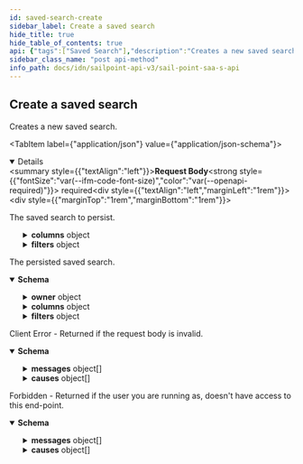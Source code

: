 ```yaml
---
id: saved-search-create
sidebar_label: Create a saved search
hide_title: true
hide_table_of_contents: true
api: {"tags":["Saved Search"],"description":"Creates a new saved search.\n","operationId":"savedSearchCreate","requestBody":{"description":"The saved search to persist.","content":{"application/json":{"schema":{"allOf":[{"type":"object","properties":{"name":{"description":"The name of the saved search.\n","type":"string","example":"Disabled accounts"},"description":{"description":"The description of the saved search.\n","type":"string","example":"Disabled accounts"}}},{"type":"object","properties":{"public":{"description":"Indicates if the saved search is public.\n","type":"boolean","default":false},"created":{"description":"The date the saved search was initially created.\n","type":"string","nullable":true,"format":"date-time","example":"2018-06-25T20:22:28.104Z"},"modified":{"description":"The last date the saved search was modified.\n","type":"string","nullable":true,"format":"date-time","example":"2018-06-25T20:22:28.104Z"},"indices":{"description":"The names of the Elasticsearch indices in which to search.\n","type":"array","items":{"description":"Enum representing the currently supported indices.\nAdditional values may be added in the future without notice.","type":"string","enum":["accessprofiles","accountactivities","entitlements","events","identities","roles"],"example":"identities"},"example":["identities"]},"columns":{"description":"The columns to be returned (specifies the order in which they will be presented) for each document type.\n\nThe currently supported document types are: _accessprofile_, _accountactivity_, _account_, _aggregation_, _entitlement_, _event_, _identity_, and _role_.\n","type":"object","additionalProperties":{"type":"array","items":{"type":"object","properties":{"field":{"description":"The name of the field.\n","type":"string"},"header":{"description":"The value of the header.\n","type":"string"}},"required":["field"]}},"example":{"identity":[{"field":"displayName","header":"Display Name"},{"field":"email","header":"Work Email"},{"field":"attributes.cloudLifecycleState","header":"Lifecycle State"}]}},"query":{"description":"The search query using Elasticsearch [Query String Query](https://www.elastic.co/guide/en/elasticsearch/reference/5.2/query-dsl-query-string-query.html#query-string) syntax from the Query DSL.\n","type":"string","example":"@accounts(disabled:true)"},"fields":{"description":"The fields to be searched against in a multi-field query.\n","type":"array","items":{"type":"string"},"example":["disabled"]},"sort":{"description":"The fields to be used to sort the search results.\n","type":"array","items":{"type":"string"},"example":["displayName"]},"filters":{"nullable":true,"allOf":[{"type":"object","description":"The filters to be applied for each filtered field name.","example":{"attributes.cloudAuthoritativeSource":{"type":"EXISTS","exclude":true},"accessCount":{"type":"RANGE","range":{"lower":{"value":"3"}}},"created":{"type":"RANGE","range":{"lower":{"value":"2019-12-01","inclusive":true},"upper":{"value":"2020-01-01"}}},"source.name":{"type":"TERMS","terms":["HR Employees","Corporate Active Directory"],"exclude":true},"protected":{"type":"TERMS","terms":["true"]}}},{"type":"object","properties":{"type":{"description":"Enum representing the currently supported filter types.\nAdditional values may be added in the future without notice.","type":"string","enum":["EXISTS","RANGE","TERMS"],"example":"RANGE"},"range":{"type":"object","description":"The range of values to be filtered.","properties":{"lower":{"description":"The lower bound of the range.","type":"object","required":["value"],"properties":{"value":{"description":"The value of the range's endpoint.","type":"string"},"inclusive":{"description":"Indicates if the endpoint is included in the range.","type":"boolean","default":false}}},"upper":{"description":"The upper bound of the range.","type":"object","required":["value"],"properties":{"value":{"description":"The value of the range's endpoint.","type":"string"},"inclusive":{"description":"Indicates if the endpoint is included in the range.","type":"boolean","default":false}}}}},"terms":{"description":"The terms to be filtered.","type":"array","items":{"type":"string"}},"exclude":{"description":"Indicates if the filter excludes results.","type":"boolean","default":false}}}]}},"required":["indices","query"]}]}}},"required":true},"responses":{"201":{"description":"The persisted saved search.","content":{"application/json":{"schema":{"type":"object","allOf":[{"type":"object","properties":{"id":{"description":"The saved search ID.\n","type":"string","example":"0de46054-fe90-434a-b84e-c6b3359d0c64"},"owner":{"description":"The owner of the saved search.\n","type":"object","properties":{"type":{"type":"string","enum":["ACCOUNT_CORRELATION_CONFIG","ACCESS_PROFILE","ACCESS_REQUEST_APPROVAL","ACCOUNT","APPLICATION","CAMPAIGN","CAMPAIGN_FILTER","CERTIFICATION","CLUSTER","CONNECTOR_SCHEMA","ENTITLEMENT","GOVERNANCE_GROUP","IDENTITY","IDENTITY_PROFILE","IDENTITY_REQUEST","LIFECYCLE_STATE","PASSWORD_POLICY","ROLE","RULE","SOD_POLICY","SOURCE","TAG_CATEGORY","TASK_RESULT","REPORT_RESULT","SOD_VIOLATION","ACCOUNT_ACTIVITY"],"description":"An enumeration of the types of DTOs supported within the IdentityNow infrastructure.","example":"IDENTITY"},"id":{"type":"string","example":"2c91808568c529c60168cca6f90c1313"}},"required":["type","id"]}}},{"type":"object","properties":{"name":{"description":"The name of the saved search.\n","type":"string","example":"Disabled accounts"},"description":{"description":"The description of the saved search.\n","type":"string","example":"Disabled accounts"}}},{"type":"object","properties":{"public":{"description":"Indicates if the saved search is public.\n","type":"boolean","default":false},"created":{"description":"The date the saved search was initially created.\n","type":"string","nullable":true,"format":"date-time","example":"2018-06-25T20:22:28.104Z"},"modified":{"description":"The last date the saved search was modified.\n","type":"string","nullable":true,"format":"date-time","example":"2018-06-25T20:22:28.104Z"},"indices":{"description":"The names of the Elasticsearch indices in which to search.\n","type":"array","items":{"description":"Enum representing the currently supported indices.\nAdditional values may be added in the future without notice.","type":"string","enum":["accessprofiles","accountactivities","entitlements","events","identities","roles"],"example":"identities"},"example":["identities"]},"columns":{"description":"The columns to be returned (specifies the order in which they will be presented) for each document type.\n\nThe currently supported document types are: _accessprofile_, _accountactivity_, _account_, _aggregation_, _entitlement_, _event_, _identity_, and _role_.\n","type":"object","additionalProperties":{"type":"array","items":{"type":"object","properties":{"field":{"description":"The name of the field.\n","type":"string"},"header":{"description":"The value of the header.\n","type":"string"}},"required":["field"]}},"example":{"identity":[{"field":"displayName","header":"Display Name"},{"field":"email","header":"Work Email"},{"field":"attributes.cloudLifecycleState","header":"Lifecycle State"}]}},"query":{"description":"The search query using Elasticsearch [Query String Query](https://www.elastic.co/guide/en/elasticsearch/reference/5.2/query-dsl-query-string-query.html#query-string) syntax from the Query DSL.\n","type":"string","example":"@accounts(disabled:true)"},"fields":{"description":"The fields to be searched against in a multi-field query.\n","type":"array","items":{"type":"string"},"example":["disabled"]},"sort":{"description":"The fields to be used to sort the search results.\n","type":"array","items":{"type":"string"},"example":["displayName"]},"filters":{"nullable":true,"allOf":[{"type":"object","description":"The filters to be applied for each filtered field name.","example":{"attributes.cloudAuthoritativeSource":{"type":"EXISTS","exclude":true},"accessCount":{"type":"RANGE","range":{"lower":{"value":"3"}}},"created":{"type":"RANGE","range":{"lower":{"value":"2019-12-01","inclusive":true},"upper":{"value":"2020-01-01"}}},"source.name":{"type":"TERMS","terms":["HR Employees","Corporate Active Directory"],"exclude":true},"protected":{"type":"TERMS","terms":["true"]}}},{"type":"object","properties":{"type":{"description":"Enum representing the currently supported filter types.\nAdditional values may be added in the future without notice.","type":"string","enum":["EXISTS","RANGE","TERMS"],"example":"RANGE"},"range":{"type":"object","description":"The range of values to be filtered.","properties":{"lower":{"description":"The lower bound of the range.","type":"object","required":["value"],"properties":{"value":{"description":"The value of the range's endpoint.","type":"string"},"inclusive":{"description":"Indicates if the endpoint is included in the range.","type":"boolean","default":false}}},"upper":{"description":"The upper bound of the range.","type":"object","required":["value"],"properties":{"value":{"description":"The value of the range's endpoint.","type":"string"},"inclusive":{"description":"Indicates if the endpoint is included in the range.","type":"boolean","default":false}}}}},"terms":{"description":"The terms to be filtered.","type":"array","items":{"type":"string"}},"exclude":{"description":"Indicates if the filter excludes results.","type":"boolean","default":false}}}]}},"required":["indices","query"]}]}}}},"400":{"description":"Client Error - Returned if the request body is invalid.","content":{"application/json":{"schema":{"type":"object","properties":{"detailCode":{"type":"string","description":"Fine-grained error code providing more detail of the error.","example":"400.1 Bad Request Content"},"trackingId":{"type":"string","description":"Unique tracking id for the error.","example":"e7eab60924f64aa284175b9fa3309599"},"messages":{"type":"array","description":"Generic localized reason for error","items":{"type":"object","properties":{"locale":{"type":"string","description":"The locale for the message text, a BCP 47 language tag.","example":"en-US"},"localeOrigin":{"type":"string","enum":["DEFAULT","REQUEST"],"description":"An indicator of how the locale was selected. *DEFAULT* means the locale is the system default. *REQUEST* means the locale was selected from the request context (i.e., best match based on the *Accept-Language* header). Additional values may be added in the future without notice.","example":"DEFAULT"},"text":{"type":"string","description":"Actual text of the error message in the indicated locale.","example":"The request was syntactically correct but its content is semantically invalid."}}}},"causes":{"type":"array","description":"Plain-text descriptive reasons to provide additional detail to the text provided in the messages field","items":{"type":"object","properties":{"locale":{"type":"string","description":"The locale for the message text, a BCP 47 language tag.","example":"en-US"},"localeOrigin":{"type":"string","enum":["DEFAULT","REQUEST"],"description":"An indicator of how the locale was selected. *DEFAULT* means the locale is the system default. *REQUEST* means the locale was selected from the request context (i.e., best match based on the *Accept-Language* header). Additional values may be added in the future without notice.","example":"DEFAULT"},"text":{"type":"string","description":"Actual text of the error message in the indicated locale.","example":"The request was syntactically correct but its content is semantically invalid."}}}}}}}}},"403":{"description":"Forbidden - Returned if the user you are running as, doesn't have access to this end-point.","content":{"application/json":{"schema":{"type":"object","properties":{"detailCode":{"type":"string","description":"Fine-grained error code providing more detail of the error.","example":"400.1 Bad Request Content"},"trackingId":{"type":"string","description":"Unique tracking id for the error.","example":"e7eab60924f64aa284175b9fa3309599"},"messages":{"type":"array","description":"Generic localized reason for error","items":{"type":"object","properties":{"locale":{"type":"string","description":"The locale for the message text, a BCP 47 language tag.","example":"en-US"},"localeOrigin":{"type":"string","enum":["DEFAULT","REQUEST"],"description":"An indicator of how the locale was selected. *DEFAULT* means the locale is the system default. *REQUEST* means the locale was selected from the request context (i.e., best match based on the *Accept-Language* header). Additional values may be added in the future without notice.","example":"DEFAULT"},"text":{"type":"string","description":"Actual text of the error message in the indicated locale.","example":"The request was syntactically correct but its content is semantically invalid."}}}},"causes":{"type":"array","description":"Plain-text descriptive reasons to provide additional detail to the text provided in the messages field","items":{"type":"object","properties":{"locale":{"type":"string","description":"The locale for the message text, a BCP 47 language tag.","example":"en-US"},"localeOrigin":{"type":"string","enum":["DEFAULT","REQUEST"],"description":"An indicator of how the locale was selected. *DEFAULT* means the locale is the system default. *REQUEST* means the locale was selected from the request context (i.e., best match based on the *Accept-Language* header). Additional values may be added in the future without notice.","example":"DEFAULT"},"text":{"type":"string","description":"Actual text of the error message in the indicated locale.","example":"The request was syntactically correct but its content is semantically invalid."}}}}}},"examples":{"403":{"summary":"An example of a 403 response object","value":{"detailCode":"403 Forbidden","trackingId":"b21b1f7ce4da4d639f2c62a57171b427","messages":[{"locale":"en-US","localeOrigin":"DEFAULT","text":"The server understood the request but refuses to authorize it."}]}}}}}}},"method":"post","path":"/saved-searches","servers":[{"url":"https://{tenant}.api.identitynow.com/v3","description":"This is the production API server.","variables":{"tenant":{"default":"sailpoint","description":"This is the name of your tenant, typically your company's name."}}}],"security":[{"oauth2":[]}],"securitySchemes":{"oauth2":{"type":"oauth2","description":"OAuth2 Bearer token (JWT). See [IdentityNow REST API Authentication](https://developer.sailpoint.com/docs/authentication.html) for more information.\n- Directions for generating a [personal access token](https://developer.sailpoint.com/docs/authentication.html#personal-access-tokens)\n- Directions using [client credentials flow](https://developer.sailpoint.com/docs/authentication.html#client-credentials-grant-flow)\n- Directions for using [authorization code flow](https://developer.sailpoint.com/docs/authentication.html#authorization-code-grant-flow)\n\nWhich authentication method should I choose?  See our [guide](https://developer.sailpoint.com/docs/authentication.html#which-oauth-2-0-grant-flow-should-i-use)\n\nLearn more about how to find your `tokenUrl` and `authorizationUrl` [in our docs](https://developer.sailpoint.com/docs/authentication.html#finding-your-tenant-s-oauth-details)\n","flows":{"clientCredentials":{"tokenUrl":"https://tenant.api.identitynow.com/oauth/token","scopes":{"sp:scopes:default":"default scope","sp:scopes:all":"access to all scopes"}},"authorizationCode":{"authorizationUrl":"https://tenant.identitynow.com/oauth/authorize","tokenUrl":"https://tenant.api.identitynow.com/oauth/token","scopes":{"sp:scopes:default":"default scope","sp:scopes:all":"access to all scopes"}}}}},"jsonRequestBodyExample":{"name":"Disabled accounts","description":"Disabled accounts","public":false,"created":"2018-06-25T20:22:28.104Z","modified":"2018-06-25T20:22:28.104Z","indices":["identities"],"columns":{"identity":[{"field":"displayName","header":"Display Name"},{"field":"email","header":"Work Email"},{"field":"attributes.cloudLifecycleState","header":"Lifecycle State"}]},"query":"@accounts(disabled:true)","fields":["disabled"],"sort":["displayName"],"filters":{"attributes.cloudAuthoritativeSource":{"type":"EXISTS","exclude":true},"accessCount":{"type":"RANGE","range":{"lower":{"value":"3"}}},"created":{"type":"RANGE","range":{"lower":{"value":"2019-12-01","inclusive":true},"upper":{"value":"2020-01-01"}}},"source.name":{"type":"TERMS","terms":["HR Employees","Corporate Active Directory"],"exclude":true},"protected":{"type":"TERMS","terms":["true"]}}},"info":{"contact":{"email":"developers@sailpoint.com","name":"Developer Relations","url":"https://developer.sailpoint.com/discuss"},"description":"These are the public APIs for SailPoint's SaaS services. We encourage you to join the SailPoint Developer Community forum at https://developer.sailpoint.com/discuss to connect with other developers using our APIs.","title":"SailPoint - SaaS API","version":"3.0.0"},"postman":{"name":"Create a saved search","description":{"content":"Creates a new saved search.\n","type":"text/plain"},"url":{"path":["saved-searches"],"host":["{{baseUrl}}"],"query":[],"variable":[]},"header":[{"key":"Content-Type","value":"application/json"},{"key":"Accept","value":"application/json"}],"method":"POST","body":{"mode":"raw","raw":"\"\"","options":{"raw":{"language":"json"}}}}}
sidebar_class_name: "post api-method"
info_path: docs/idn/sailpoint-api-v3/sail-point-saa-s-api
---
```



## Create a saved search



Creates a new saved search.


<MimeTabs><TabItem label={"application/json"} value={"application/json-schema"}><details style={{}} data-collapsed={false} open={true}><summary style={{"textAlign":"left"}}><strong>Request Body</strong><strong style={{"fontSize":"var(--ifm-code-font-size)","color":"var(--openapi-required)"}}> required</strong></summary><div style={{"textAlign":"left","marginLeft":"1rem"}}><div style={{"marginTop":"1rem","marginBottom":"1rem"}}>

The saved search to persist.

</div></div><ul style={{"marginLeft":"1rem"}}><SchemaItem collapsible={false} name={"name"} required={false} schemaDescription={"The name of the saved search.\n"} schemaName={"string"} qualifierMessage={undefined} defaultValue={undefined}></SchemaItem><SchemaItem collapsible={false} name={"description"} required={false} schemaDescription={"The description of the saved search.\n"} schemaName={"string"} qualifierMessage={undefined} defaultValue={undefined}></SchemaItem><SchemaItem collapsible={false} name={"public"} required={false} schemaDescription={"Indicates if the saved search is public.\n"} schemaName={"boolean"} qualifierMessage={undefined} defaultValue={false}></SchemaItem><SchemaItem collapsible={false} name={"created"} required={false} schemaDescription={"The date the saved search was initially created.\n"} schemaName={"date-time"} qualifierMessage={undefined} defaultValue={undefined}></SchemaItem><SchemaItem collapsible={false} name={"modified"} required={false} schemaDescription={"The last date the saved search was modified.\n"} schemaName={"date-time"} qualifierMessage={undefined} defaultValue={undefined}></SchemaItem><SchemaItem collapsible={false} name={"indices"} required={true} schemaDescription={"The names of the Elasticsearch indices in which to search.\n"} schemaName={"string[]"} qualifierMessage={"**Possible values:** [`accessprofiles`, `accountactivities`, `entitlements`, `events`, `identities`, `roles`]"} defaultValue={undefined}></SchemaItem><SchemaItem collapsible={true} className={"schemaItem"}><details style={{}}><summary style={{}}><strong>columns</strong><span style={{"opacity":"0.6"}}> object</span></summary><div style={{"marginLeft":"1rem"}}><div style={{"marginTop":".5rem","marginBottom":".5rem"}}>

The columns to be returned (specifies the order in which they will be presented) for each document type.

The currently supported document types are: _accessprofile_, _accountactivity_, _account_, _aggregation_, _entitlement_, _event_, _identity_, and _role_.


</div><SchemaItem collapsible={false} name={"type"} required={false} schemaDescription={undefined} schemaName={""} qualifierMessage={undefined} defaultValue={undefined}></SchemaItem><SchemaItem collapsible={true} className={"schemaItem"}><details style={{}}><summary style={{}}><strong>items</strong><span style={{"opacity":"0.6"}}> object</span></summary><div style={{"marginLeft":"1rem"}}><SchemaItem collapsible={false} name={"field"} required={true} schemaDescription={"The name of the field.\n"} schemaName={"string"} qualifierMessage={undefined} defaultValue={undefined}></SchemaItem><SchemaItem collapsible={false} name={"header"} required={false} schemaDescription={"The value of the header.\n"} schemaName={"string"} qualifierMessage={undefined} defaultValue={undefined}></SchemaItem></div></details></SchemaItem></div></details></SchemaItem><SchemaItem collapsible={false} name={"query"} required={true} schemaDescription={"The search query using Elasticsearch [Query String Query](https://www.elastic.co/guide/en/elasticsearch/reference/5.2/query-dsl-query-string-query.html#query-string) syntax from the Query DSL.\n"} schemaName={"string"} qualifierMessage={undefined} defaultValue={undefined}></SchemaItem><SchemaItem collapsible={false} name={"fields"} required={false} schemaDescription={"The fields to be searched against in a multi-field query.\n"} schemaName={"string[]"} qualifierMessage={undefined} defaultValue={undefined}></SchemaItem><SchemaItem collapsible={false} name={"sort"} required={false} schemaDescription={"The fields to be used to sort the search results.\n"} schemaName={"string[]"} qualifierMessage={undefined} defaultValue={undefined}></SchemaItem><SchemaItem collapsible={true} className={"schemaItem"}><details style={{}}><summary style={{}}><strong>filters</strong><span style={{"opacity":"0.6"}}> object</span></summary><div style={{"marginLeft":"1rem"}}><div style={{"marginTop":".5rem","marginBottom":".5rem"}}>

The filters to be applied for each filtered field name.

</div><SchemaItem collapsible={false} name={"type"} required={false} schemaDescription={"Enum representing the currently supported filter types.\nAdditional values may be added in the future without notice."} schemaName={"string"} qualifierMessage={"**Possible values:** [`EXISTS`, `RANGE`, `TERMS`]"} defaultValue={undefined}></SchemaItem><SchemaItem collapsible={true} className={"schemaItem"}><details style={{}}><summary style={{}}><strong>range</strong><span style={{"opacity":"0.6"}}> object</span></summary><div style={{"marginLeft":"1rem"}}><div style={{"marginTop":".5rem","marginBottom":".5rem"}}>

The range of values to be filtered.

</div><SchemaItem collapsible={true} className={"schemaItem"}><details style={{}}><summary style={{}}><strong>lower</strong><span style={{"opacity":"0.6"}}> object</span></summary><div style={{"marginLeft":"1rem"}}><div style={{"marginTop":".5rem","marginBottom":".5rem"}}>

The lower bound of the range.

</div><SchemaItem collapsible={false} name={"value"} required={true} schemaDescription={"The value of the range's endpoint."} schemaName={"string"} qualifierMessage={undefined} defaultValue={undefined}></SchemaItem><SchemaItem collapsible={false} name={"inclusive"} required={false} schemaDescription={"Indicates if the endpoint is included in the range."} schemaName={"boolean"} qualifierMessage={undefined} defaultValue={false}></SchemaItem></div></details></SchemaItem><SchemaItem collapsible={true} className={"schemaItem"}><details style={{}}><summary style={{}}><strong>upper</strong><span style={{"opacity":"0.6"}}> object</span></summary><div style={{"marginLeft":"1rem"}}><div style={{"marginTop":".5rem","marginBottom":".5rem"}}>

The upper bound of the range.

</div><SchemaItem collapsible={false} name={"value"} required={true} schemaDescription={"The value of the range's endpoint."} schemaName={"string"} qualifierMessage={undefined} defaultValue={undefined}></SchemaItem><SchemaItem collapsible={false} name={"inclusive"} required={false} schemaDescription={"Indicates if the endpoint is included in the range."} schemaName={"boolean"} qualifierMessage={undefined} defaultValue={false}></SchemaItem></div></details></SchemaItem></div></details></SchemaItem><SchemaItem collapsible={false} name={"terms"} required={false} schemaDescription={"The terms to be filtered."} schemaName={"string[]"} qualifierMessage={undefined} defaultValue={undefined}></SchemaItem><SchemaItem collapsible={false} name={"exclude"} required={false} schemaDescription={"Indicates if the filter excludes results."} schemaName={"boolean"} qualifierMessage={undefined} defaultValue={false}></SchemaItem></div></details></SchemaItem></ul></details></TabItem></MimeTabs><div><ApiTabs><TabItem label={"201"} value={"201"}><div>

The persisted saved search.

</div><div><MimeTabs groupId={"mime-type"}><TabItem label={"application/json"} value={"application/json"}><SchemaTabs groupId={"schema-tabs"}><TabItem label={"Schema"} value={"Schema"}><details style={{}} data-collapsed={false} open={true}><summary style={{"textAlign":"left"}}><strong>Schema</strong></summary><div style={{"textAlign":"left","marginLeft":"1rem"}}></div><ul style={{"marginLeft":"1rem"}}><SchemaItem collapsible={false} name={"id"} required={false} schemaDescription={"The saved search ID.\n"} schemaName={"string"} qualifierMessage={undefined} defaultValue={undefined}></SchemaItem><SchemaItem collapsible={true} className={"schemaItem"}><details style={{}}><summary style={{}}><strong>owner</strong><span style={{"opacity":"0.6"}}> object</span></summary><div style={{"marginLeft":"1rem"}}><div style={{"marginTop":".5rem","marginBottom":".5rem"}}>

The owner of the saved search.


</div><SchemaItem collapsible={false} name={"type"} required={false} schemaDescription={"An enumeration of the types of DTOs supported within the IdentityNow infrastructure."} schemaName={"string"} qualifierMessage={"**Possible values:** [`ACCOUNT_CORRELATION_CONFIG`, `ACCESS_PROFILE`, `ACCESS_REQUEST_APPROVAL`, `ACCOUNT`, `APPLICATION`, `CAMPAIGN`, `CAMPAIGN_FILTER`, `CERTIFICATION`, `CLUSTER`, `CONNECTOR_SCHEMA`, `ENTITLEMENT`, `GOVERNANCE_GROUP`, `IDENTITY`, `IDENTITY_PROFILE`, `IDENTITY_REQUEST`, `LIFECYCLE_STATE`, `PASSWORD_POLICY`, `ROLE`, `RULE`, `SOD_POLICY`, `SOURCE`, `TAG_CATEGORY`, `TASK_RESULT`, `REPORT_RESULT`, `SOD_VIOLATION`, `ACCOUNT_ACTIVITY`]"} defaultValue={undefined}></SchemaItem><SchemaItem collapsible={false} name={"id"} required={false} schemaDescription={undefined} schemaName={"string"} qualifierMessage={undefined} defaultValue={undefined}></SchemaItem></div></details></SchemaItem><SchemaItem collapsible={false} name={"name"} required={false} schemaDescription={"The name of the saved search.\n"} schemaName={"string"} qualifierMessage={undefined} defaultValue={undefined}></SchemaItem><SchemaItem collapsible={false} name={"description"} required={false} schemaDescription={"The description of the saved search.\n"} schemaName={"string"} qualifierMessage={undefined} defaultValue={undefined}></SchemaItem><SchemaItem collapsible={false} name={"public"} required={false} schemaDescription={"Indicates if the saved search is public.\n"} schemaName={"boolean"} qualifierMessage={undefined} defaultValue={false}></SchemaItem><SchemaItem collapsible={false} name={"created"} required={false} schemaDescription={"The date the saved search was initially created.\n"} schemaName={"date-time"} qualifierMessage={undefined} defaultValue={undefined}></SchemaItem><SchemaItem collapsible={false} name={"modified"} required={false} schemaDescription={"The last date the saved search was modified.\n"} schemaName={"date-time"} qualifierMessage={undefined} defaultValue={undefined}></SchemaItem><SchemaItem collapsible={false} name={"indices"} required={false} schemaDescription={"The names of the Elasticsearch indices in which to search.\n"} schemaName={"string[]"} qualifierMessage={"**Possible values:** [`accessprofiles`, `accountactivities`, `entitlements`, `events`, `identities`, `roles`]"} defaultValue={undefined}></SchemaItem><SchemaItem collapsible={true} className={"schemaItem"}><details style={{}}><summary style={{}}><strong>columns</strong><span style={{"opacity":"0.6"}}> object</span></summary><div style={{"marginLeft":"1rem"}}><div style={{"marginTop":".5rem","marginBottom":".5rem"}}>

The columns to be returned (specifies the order in which they will be presented) for each document type.

The currently supported document types are: _accessprofile_, _accountactivity_, _account_, _aggregation_, _entitlement_, _event_, _identity_, and _role_.


</div><SchemaItem collapsible={false} name={"type"} required={false} schemaDescription={undefined} schemaName={""} qualifierMessage={undefined} defaultValue={undefined}></SchemaItem><SchemaItem collapsible={true} className={"schemaItem"}><details style={{}}><summary style={{}}><strong>items</strong><span style={{"opacity":"0.6"}}> object</span></summary><div style={{"marginLeft":"1rem"}}><SchemaItem collapsible={false} name={"field"} required={false} schemaDescription={"The name of the field.\n"} schemaName={"string"} qualifierMessage={undefined} defaultValue={undefined}></SchemaItem><SchemaItem collapsible={false} name={"header"} required={false} schemaDescription={"The value of the header.\n"} schemaName={"string"} qualifierMessage={undefined} defaultValue={undefined}></SchemaItem></div></details></SchemaItem></div></details></SchemaItem><SchemaItem collapsible={false} name={"query"} required={false} schemaDescription={"The search query using Elasticsearch [Query String Query](https://www.elastic.co/guide/en/elasticsearch/reference/5.2/query-dsl-query-string-query.html#query-string) syntax from the Query DSL.\n"} schemaName={"string"} qualifierMessage={undefined} defaultValue={undefined}></SchemaItem><SchemaItem collapsible={false} name={"fields"} required={false} schemaDescription={"The fields to be searched against in a multi-field query.\n"} schemaName={"string[]"} qualifierMessage={undefined} defaultValue={undefined}></SchemaItem><SchemaItem collapsible={false} name={"sort"} required={false} schemaDescription={"The fields to be used to sort the search results.\n"} schemaName={"string[]"} qualifierMessage={undefined} defaultValue={undefined}></SchemaItem><SchemaItem collapsible={true} className={"schemaItem"}><details style={{}}><summary style={{}}><strong>filters</strong><span style={{"opacity":"0.6"}}> object</span></summary><div style={{"marginLeft":"1rem"}}><div style={{"marginTop":".5rem","marginBottom":".5rem"}}>

The filters to be applied for each filtered field name.

</div><SchemaItem collapsible={false} name={"type"} required={false} schemaDescription={"Enum representing the currently supported filter types.\nAdditional values may be added in the future without notice."} schemaName={"string"} qualifierMessage={"**Possible values:** [`EXISTS`, `RANGE`, `TERMS`]"} defaultValue={undefined}></SchemaItem><SchemaItem collapsible={true} className={"schemaItem"}><details style={{}}><summary style={{}}><strong>range</strong><span style={{"opacity":"0.6"}}> object</span></summary><div style={{"marginLeft":"1rem"}}><div style={{"marginTop":".5rem","marginBottom":".5rem"}}>

The range of values to be filtered.

</div><SchemaItem collapsible={true} className={"schemaItem"}><details style={{}}><summary style={{}}><strong>lower</strong><span style={{"opacity":"0.6"}}> object</span></summary><div style={{"marginLeft":"1rem"}}><div style={{"marginTop":".5rem","marginBottom":".5rem"}}>

The lower bound of the range.

</div><SchemaItem collapsible={false} name={"value"} required={false} schemaDescription={"The value of the range's endpoint."} schemaName={"string"} qualifierMessage={undefined} defaultValue={undefined}></SchemaItem><SchemaItem collapsible={false} name={"inclusive"} required={false} schemaDescription={"Indicates if the endpoint is included in the range."} schemaName={"boolean"} qualifierMessage={undefined} defaultValue={false}></SchemaItem></div></details></SchemaItem><SchemaItem collapsible={true} className={"schemaItem"}><details style={{}}><summary style={{}}><strong>upper</strong><span style={{"opacity":"0.6"}}> object</span></summary><div style={{"marginLeft":"1rem"}}><div style={{"marginTop":".5rem","marginBottom":".5rem"}}>

The upper bound of the range.

</div><SchemaItem collapsible={false} name={"value"} required={false} schemaDescription={"The value of the range's endpoint."} schemaName={"string"} qualifierMessage={undefined} defaultValue={undefined}></SchemaItem><SchemaItem collapsible={false} name={"inclusive"} required={false} schemaDescription={"Indicates if the endpoint is included in the range."} schemaName={"boolean"} qualifierMessage={undefined} defaultValue={false}></SchemaItem></div></details></SchemaItem></div></details></SchemaItem><SchemaItem collapsible={false} name={"terms"} required={false} schemaDescription={"The terms to be filtered."} schemaName={"string[]"} qualifierMessage={undefined} defaultValue={undefined}></SchemaItem><SchemaItem collapsible={false} name={"exclude"} required={false} schemaDescription={"Indicates if the filter excludes results."} schemaName={"boolean"} qualifierMessage={undefined} defaultValue={false}></SchemaItem></div></details></SchemaItem></ul></details></TabItem></SchemaTabs></TabItem></MimeTabs></div></TabItem><TabItem label={"400"} value={"400"}><div>

Client Error - Returned if the request body is invalid.

</div><div><MimeTabs groupId={"mime-type"}><TabItem label={"application/json"} value={"application/json"}><SchemaTabs groupId={"schema-tabs"}><TabItem label={"Schema"} value={"Schema"}><details style={{}} data-collapsed={false} open={true}><summary style={{"textAlign":"left"}}><strong>Schema</strong></summary><div style={{"textAlign":"left","marginLeft":"1rem"}}></div><ul style={{"marginLeft":"1rem"}}><SchemaItem collapsible={false} name={"detailCode"} required={false} schemaDescription={"Fine-grained error code providing more detail of the error."} schemaName={"string"} qualifierMessage={undefined} defaultValue={undefined}></SchemaItem><SchemaItem collapsible={false} name={"trackingId"} required={false} schemaDescription={"Unique tracking id for the error."} schemaName={"string"} qualifierMessage={undefined} defaultValue={undefined}></SchemaItem><SchemaItem collapsible={true} className={"schemaItem"}><details style={{}}><summary style={{}}><strong>messages</strong><span style={{"opacity":"0.6"}}> object[]</span></summary><div style={{"marginLeft":"1rem"}}><div style={{"marginTop":".5rem","marginBottom":".5rem"}}>

Generic localized reason for error

</div><SchemaItem collapsible={false} name={"locale"} required={false} schemaDescription={"The locale for the message text, a BCP 47 language tag."} schemaName={"string"} qualifierMessage={undefined} defaultValue={undefined}></SchemaItem><SchemaItem collapsible={false} name={"localeOrigin"} required={false} schemaDescription={"An indicator of how the locale was selected. *DEFAULT* means the locale is the system default. *REQUEST* means the locale was selected from the request context (i.e., best match based on the *Accept-Language* header). Additional values may be added in the future without notice."} schemaName={"string"} qualifierMessage={"**Possible values:** [`DEFAULT`, `REQUEST`]"} defaultValue={undefined}></SchemaItem><SchemaItem collapsible={false} name={"text"} required={false} schemaDescription={"Actual text of the error message in the indicated locale."} schemaName={"string"} qualifierMessage={undefined} defaultValue={undefined}></SchemaItem></div></details></SchemaItem><SchemaItem collapsible={true} className={"schemaItem"}><details style={{}}><summary style={{}}><strong>causes</strong><span style={{"opacity":"0.6"}}> object[]</span></summary><div style={{"marginLeft":"1rem"}}><div style={{"marginTop":".5rem","marginBottom":".5rem"}}>

Plain-text descriptive reasons to provide additional detail to the text provided in the messages field

</div><SchemaItem collapsible={false} name={"locale"} required={false} schemaDescription={"The locale for the message text, a BCP 47 language tag."} schemaName={"string"} qualifierMessage={undefined} defaultValue={undefined}></SchemaItem><SchemaItem collapsible={false} name={"localeOrigin"} required={false} schemaDescription={"An indicator of how the locale was selected. *DEFAULT* means the locale is the system default. *REQUEST* means the locale was selected from the request context (i.e., best match based on the *Accept-Language* header). Additional values may be added in the future without notice."} schemaName={"string"} qualifierMessage={"**Possible values:** [`DEFAULT`, `REQUEST`]"} defaultValue={undefined}></SchemaItem><SchemaItem collapsible={false} name={"text"} required={false} schemaDescription={"Actual text of the error message in the indicated locale."} schemaName={"string"} qualifierMessage={undefined} defaultValue={undefined}></SchemaItem></div></details></SchemaItem></ul></details></TabItem></SchemaTabs></TabItem></MimeTabs></div></TabItem><TabItem label={"403"} value={"403"}><div>

Forbidden - Returned if the user you are running as, doesn't have access to this end-point.

</div><div><MimeTabs groupId={"mime-type"}><TabItem label={"application/json"} value={"application/json"}><SchemaTabs groupId={"schema-tabs"}><TabItem label={"Schema"} value={"Schema"}><details style={{}} data-collapsed={false} open={true}><summary style={{"textAlign":"left"}}><strong>Schema</strong></summary><div style={{"textAlign":"left","marginLeft":"1rem"}}></div><ul style={{"marginLeft":"1rem"}}><SchemaItem collapsible={false} name={"detailCode"} required={false} schemaDescription={"Fine-grained error code providing more detail of the error."} schemaName={"string"} qualifierMessage={undefined} defaultValue={undefined}></SchemaItem><SchemaItem collapsible={false} name={"trackingId"} required={false} schemaDescription={"Unique tracking id for the error."} schemaName={"string"} qualifierMessage={undefined} defaultValue={undefined}></SchemaItem><SchemaItem collapsible={true} className={"schemaItem"}><details style={{}}><summary style={{}}><strong>messages</strong><span style={{"opacity":"0.6"}}> object[]</span></summary><div style={{"marginLeft":"1rem"}}><div style={{"marginTop":".5rem","marginBottom":".5rem"}}>

Generic localized reason for error

</div><SchemaItem collapsible={false} name={"locale"} required={false} schemaDescription={"The locale for the message text, a BCP 47 language tag."} schemaName={"string"} qualifierMessage={undefined} defaultValue={undefined}></SchemaItem><SchemaItem collapsible={false} name={"localeOrigin"} required={false} schemaDescription={"An indicator of how the locale was selected. *DEFAULT* means the locale is the system default. *REQUEST* means the locale was selected from the request context (i.e., best match based on the *Accept-Language* header). Additional values may be added in the future without notice."} schemaName={"string"} qualifierMessage={"**Possible values:** [`DEFAULT`, `REQUEST`]"} defaultValue={undefined}></SchemaItem><SchemaItem collapsible={false} name={"text"} required={false} schemaDescription={"Actual text of the error message in the indicated locale."} schemaName={"string"} qualifierMessage={undefined} defaultValue={undefined}></SchemaItem></div></details></SchemaItem><SchemaItem collapsible={true} className={"schemaItem"}><details style={{}}><summary style={{}}><strong>causes</strong><span style={{"opacity":"0.6"}}> object[]</span></summary><div style={{"marginLeft":"1rem"}}><div style={{"marginTop":".5rem","marginBottom":".5rem"}}>

Plain-text descriptive reasons to provide additional detail to the text provided in the messages field

</div><SchemaItem collapsible={false} name={"locale"} required={false} schemaDescription={"The locale for the message text, a BCP 47 language tag."} schemaName={"string"} qualifierMessage={undefined} defaultValue={undefined}></SchemaItem><SchemaItem collapsible={false} name={"localeOrigin"} required={false} schemaDescription={"An indicator of how the locale was selected. *DEFAULT* means the locale is the system default. *REQUEST* means the locale was selected from the request context (i.e., best match based on the *Accept-Language* header). Additional values may be added in the future without notice."} schemaName={"string"} qualifierMessage={"**Possible values:** [`DEFAULT`, `REQUEST`]"} defaultValue={undefined}></SchemaItem><SchemaItem collapsible={false} name={"text"} required={false} schemaDescription={"Actual text of the error message in the indicated locale."} schemaName={"string"} qualifierMessage={undefined} defaultValue={undefined}></SchemaItem></div></details></SchemaItem></ul></details></TabItem><TabItem label={"403"} value={"403"}><ResponseSamples responseExample={"{\n  \"detailCode\": \"403 Forbidden\",\n  \"trackingId\": \"b21b1f7ce4da4d639f2c62a57171b427\",\n  \"messages\": [\n    {\n      \"locale\": \"en-US\",\n      \"localeOrigin\": \"DEFAULT\",\n      \"text\": \"The server understood the request but refuses to authorize it.\"\n    }\n  ]\n}"}></ResponseSamples></TabItem></SchemaTabs></TabItem></MimeTabs></div></TabItem></ApiTabs></div>
      